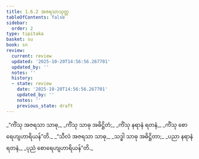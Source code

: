 ```yaml
---
title: 1.6.2 အဇရသာသုတ္တ
tableOfContents: false
sidebar:
  order: 2
type: tipitaka
basket: su
book: sn
review:
  current: review
  updated: '2025-10-20T14:56:56.267701'
  updated_by: ''
  notes: ''
  history:
  - state: review
    date: '2025-10-20T14:56:56.267701'
    updated_by: ''
    notes: ''
    previous_state: draft
---
```



<DynamicBreadcrumb />


<ReviewStatus review={frontmatter.review} showDetails={true} />

<HypothesisAnnotation frontmatter={frontmatter} />

<Division number="52" book="sn" e="ch" v="18" p="287">

<Paragraph number="290" type="verses" book="sn">
_“ကိံသု အဇရသာ သာဓု,_  
_ကိံသု သာဓု အဓိဋ္ဌိတံ;_  
_ကိံသု နရာနံ ရတနံ,_  
_ကိံသု စောရေဟျဟာရိယန်”တိ._  

</Paragraph>

<Paragraph number="291" type="verses" book="sn">
_“သီလံ အဇရသာ သာဓု,_  
_သဒ္ဓါ သာဓု အဓိဋ္ဌိတာ;_  
_ပညာ နရာနံ ရတနံ,_  
_ပုညံ စောရေဟျဟာရိယန်”တိ._
</Paragraph>
</Division>